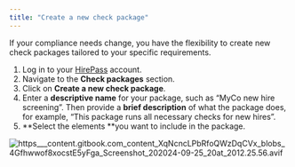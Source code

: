 ```yaml
---
title: "Create a new check package"
---
```


If your compliance needs change, you have the flexibility to create new check packages tailored to your specific requirements.

1. Log in to your [HirePass](https://workspace.hirepass.com) account.
2. Navigate to the **Check packages** section.
3. Click on **Create a new check package**.
4. Enter a **descriptive name** for your package, such as “MyCo new hire screening”. Then provide a **brief description** of what the package does, for example, “This package runs all necessary checks for new hires”.
5. \*\*Select the elements \*\*you want to include in the package.

![https___content.gitbook.com_content_XqNcncLPbRfoQWzDqCVx_blobs_4Gfhwwof8xocstE5yFga_Screenshot_202024-09-25_20at_2012.25.56.avif](/images/https___content.gitbook.com_content_XqNcncLPbRfoQWzDqCVx_blobs_4Gfhwwof8xocstE5yFga_Screenshot_202024-09-25_20at_2012.25.56.avif)